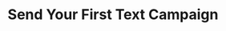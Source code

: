 ---
title: 'Send Your First Text Campaign'
sidebarTitle: "Send your first text"
description: 'Description of your new file.'
icon: "mobile-notch"
---